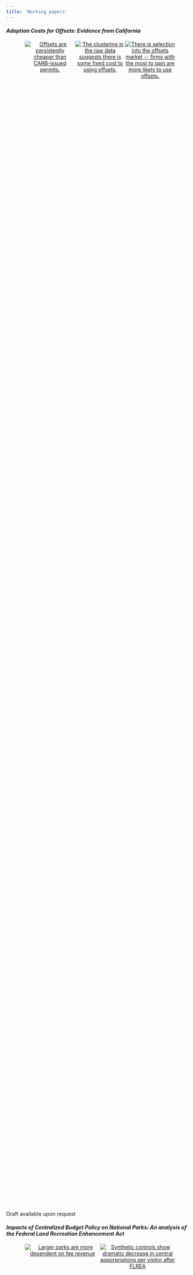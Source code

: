 ```yaml
---
title: 'Working papers'
---
```


<style>
    figure {
  display: table;
  width: 50%;
  margin:0;
}

figcaption {
  display: table-caption;
  caption-side: top;
}

#content {
  max-width: 80%;
  height: 80%;
}

.papers {
  display: flex;
  flex-direction: row;
  justify-content: flex-start;
  margin-left: auto;
  margin-right: auto;
  width: auto;
  text-align: center;
  /* overflow: scroll; */
}

.h4 {
  margin-top: 5em;
}
</style>

#### ***Adoption Costs for Offsets: Evidence from California***

<div id="content" class="papers">
  <figure style="width:100%">
    <a href="images/research/california-cap-and-trade/ts-prices.png" target="_blank">
      <img src="images/research/california-cap-and-trade/ts-prices.png" alt="Offsets are persistently cheaper than CARB-issued permits.">
    </a>
  </figure>
  <figure style="width:100%">
    <a href="images/research/california-cap-and-trade/offsets-obligation-cr-offsetcap8.png" target="_blank">
      <img src="images/research/california-cap-and-trade/offsets-obligation-cr-offsetcap8.png" alt="The clustering in the raw data suggests there is some fixed cost to using offsets.">
    </a>
  </figure>
  <figure style="width:100%">
    <a href="images/research/california-cap-and-trade/cdf-potential-gains-cp13.png" target="_blank">
      <img src="images/research/california-cap-and-trade/cdf-potential-gains-cp13.png" alt="There is selection into the offsets market -- firms with the most to gain are more likely to use offsets.">
    </a>
  </figure>
</div>

Draft available upon request

#### ***Impacts of Centralized Budget Policy on National Parks: An analysis of the Federal Land Recreation Enhancement Act***
<div id="content" class="papers">
  <figure style="width:100%">
    <a href="images/research/nps-flrea/rev_ratio-group.png" target="_blank">
      <img src="images/research/nps-flrea/rev_ratio-group.png" alt="Larger parks are more dependent on fee revenue">
    </a>
  </figure>
  <figure style="width:100%">
    <a href="images/research/nps-flrea/synth-controls.png" target="_blank">
      <img src="images/research/nps-flrea/synth-controls.png" alt="Synthetic controls show dramatic decrease in central apporpriations per visitor after FLREA">
    </a>
  </figure>
</div>

Draft available upon request

#### ***The Value of Shoreline Recreational Fishing Across Time and Space: An internal meta-regression approach*** (with [Sasha Naumenko](https://www.linkedin.com/in/avn-econ), [Roger von Haefen](https://rvhaefen.wordpress.ncsu.edu/), and [Colton Leach](https://www.linkedin.com/in/colton-leach-54a080136/))

<div id="content" class="papers">
  <figure style="width:100%">
    <a href="images/research/fishing-spatio-temporal/origins2016.png" target="_blank">
      <img src="images/research/fishing-spatio-temporal/origins2016.png" alt="Origins of anglers in 2016 sample">
    </a>
  </figure>
  <figure style="width:100%">
    <a href="images/research/fishing-spatio-temporal/map2.png" target="_blank">
      <img src="images/research/fishing-spatio-temporal/map2.png" alt="Over 1,500 sites along the East Coast and Gulf of Mexico">
    </a>
  </figure>
  <figure style="width:100%">
    <a href="images/research/fishing-spatio-temporal/RecessionVOT.png" target="_blank">
      <img src="images/research/fishing-spatio-temporal/RecessionVOT.png" alt="Variation in trip valuation can be absorbed if using only fixed effects">
    </a>
  </figure>
</div>

Draft available upon request
